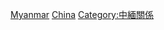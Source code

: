 {{Commonscat|International borders of Myanmar}}

[[Category:中國邊界|Myanmar]]
[[Category:緬甸邊界|China]]
[[Category:中緬關係|Category:中緬關係]]